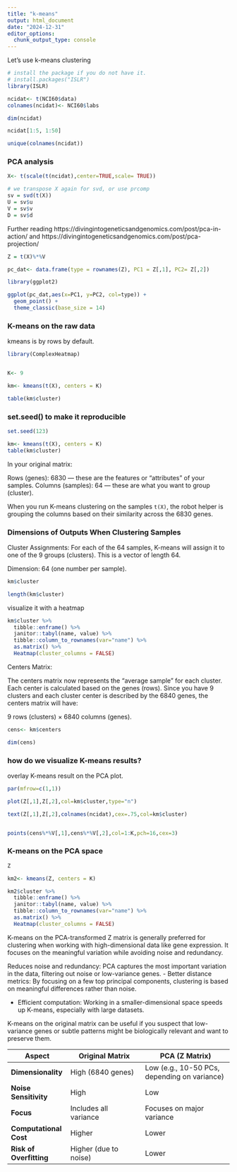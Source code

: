 ```yaml
---
title: "k-means"
output: html_document
date: "2024-12-31"
editor_options: 
  chunk_output_type: console
---
```


Let's use k-means clustering 

```r
# install the package if you do not have it.
# install.packages("ISLR")
library(ISLR)

ncidat<- t(NCI60$data)
colnames(ncidat)<- NCI60$labs

dim(ncidat)

ncidat[1:5, 1:50]
```


```r
unique(colnames(ncidat))
```

### PCA analysis

```r

X<- t(scale(t(ncidat),center=TRUE,scale= TRUE))

# we transpose X again for svd, or use prcomp 
sv = svd(t(X))
U = sv$u
V = sv$v
D = sv$d
```

Further reading https://divingintogeneticsandgenomics.com/post/pca-in-action/
and https://divingintogeneticsandgenomics.com/post/pca-projection/

```r
Z = t(X)%*%V

pc_dat<- data.frame(type = rownames(Z), PC1 = Z[,1], PC2= Z[,2])

library(ggplot2)

ggplot(pc_dat,aes(x=PC1, y=PC2, col=type)) + 
  geom_point() +
  theme_classic(base_size = 14)
```

### K-means on the raw data 

kmeans is by rows by default.

```r
library(ComplexHeatmap)


K<- 9

km<- kmeans(t(X), centers = K)

table(km$cluster)
```

### set.seed() to make it reproducible 

```r
set.seed(123)

km<- kmeans(t(X), centers = K)
table(km$cluster)
```

In your original matrix:

Rows (genes): 6830 — these are the features or "attributes" of your samples.
Columns (samples): 64 — these are what you want to group (cluster).

When you run K-means clustering on the samples `t(X)`, the robot helper is grouping the columns based on their similarity across the 6830 genes.

### Dimensions of Outputs When Clustering Samples

Cluster Assignments:
For each of the 64 samples, K-means will assign it to one of the 9 groups (clusters). This is a vector of length 64.

Dimension: 64 (one number per sample).

```r
km$cluster 

length(km$cluster)
```


visualize it with a heatmap 
```r
km$cluster %>% 
  tibble::enframe() %>%
  janitor::tabyl(name, value) %>%
  tibble::column_to_rownames(var="name") %>%
  as.matrix() %>%
  Heatmap(cluster_columns = FALSE)
```

Centers Matrix:

The centers matrix now represents the "average sample" for each cluster. Each center is calculated based on the genes (rows). Since you have 9 clusters and each cluster center is described by the 6840 genes, the centers matrix will have:

9 rows (clusters) × 6840 columns (genes).

```r
cens<- km$centers

dim(cens)
```


###  how do we visualize K-means results?

overlay K-means result on the PCA plot.

```r
par(mfrow=c(1,1))

plot(Z[,1],Z[,2],col=km$cluster,type="n")

text(Z[,1],Z[,2],colnames(ncidat),cex=.75,col=km$cluster)


points(cens%*%V[,1],cens%*%V[,2],col=1:K,pch=16,cex=3)
```

### K-means on the PCA space

```r
Z

km2<- kmeans(Z, centers = K)

km2$cluster %>% 
  tibble::enframe() %>%
  janitor::tabyl(name, value) %>%
  tibble::column_to_rownames(var="name") %>%
  as.matrix() %>%
  Heatmap(cluster_columns = FALSE)
```


K-means on the PCA-transformed Z matrix is generally preferred for clustering when working with high-dimensional data like gene expression. It focuses on the meaningful variation while avoiding noise and redundancy.


Reduces noise and redundancy: PCA captures the most important variation in the data, filtering out noise or low-variance genes.
- Better distance metrics: By focusing on a few top principal components, clustering is based on meaningful differences rather than noise.

- Efficient computation: Working in a smaller-dimensional space speeds up K-means, especially with large datasets.


K-means on the original matrix can be useful if you suspect that low-variance genes or subtle patterns might be biologically relevant and want to preserve them.


| **Aspect**                 | **Original Matrix**                | **PCA (Z Matrix)**                        |
|----------------------------|------------------------------------|------------------------------------------|
| **Dimensionality**          | High (6840 genes)                | Low (e.g., 10-50 PCs, depending on variance) |
| **Noise Sensitivity**       | High                              | Low                                      |
| **Focus**                   | Includes all variance             | Focuses on major variance                |
| **Computational Cost**      | Higher                            | Lower                                    |
| **Risk of Overfitting**     | Higher (due to noise)             | Lower                                    |
